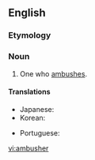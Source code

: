 ==English==

===Etymology===
{{suffix|ambush|er|id2=agent noun|lang=en}}

===Noun===
{{en-noun}}

# One who [[ambush]]es.

====Translations====
{{trans-top|one who ambushes}}
* Japanese: {{t|ja|伏兵|tr=fukuhei}}
* Korean: {{t+|ko|복병}}
{{trans-mid}}
* Portuguese: {{t|pt|emboscador|m}}
{{trans-bottom}}

[[vi:ambusher]]